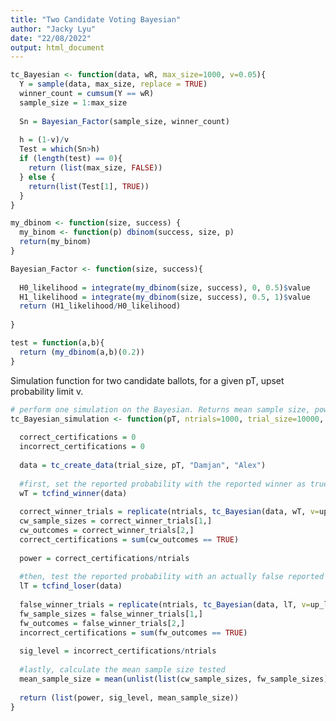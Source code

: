 ```yaml
---
title: "Two Candidate Voting Bayesian"
author: "Jacky Lyu"
date: "22/08/2022"
output: html_document
---
```

```r
tc_Bayesian <- function(data, wR, max_size=1000, v=0.05){
  Y = sample(data, max_size, replace = TRUE)
  winner_count = cumsum(Y == wR)
  sample_size = 1:max_size
  
  Sn = Bayesian_Factor(sample_size, winner_count)
  
  h = (1-v)/v
  Test = which(Sn>h)
  if (length(test) == 0){
    return (list(max_size, FALSE))
  } else {
    return(list(Test[1], TRUE))
  }
}

my_dbinom <- function(size, success) {
  my_binom <- function(p) dbinom(success, size, p)
  return(my_binom)
}

Bayesian_Factor <- function(size, success){
  
  H0_likelihood = integrate(my_dbinom(size, success), 0, 0.5)$value
  H1_likelihood = integrate(my_dbinom(size, success), 0.5, 1)$value
  return (H1_likelihood/H0_likelihood)
  
}

test = function(a,b){
  return (my_dbinom(a,b)(0.2))
}

```

Simulation function for two candidate ballots, for a given pT, upset probability limit v.
```r
# perform one simulation on the Bayesian. Returns mean sample size, power, and significiance level.
tc_Bayesian_simulation <- function(pT, ntrials=1000, trial_size=10000, up_limit=0.05){
  
  correct_certifications = 0
  incorrect_certifications = 0
  
  data = tc_create_data(trial_size, pT, "Damjan", "Alex")
  
  #first, set the reported probability with the reported winner as true winner (correct report) 
  wT = tcfind_winner(data)
  
  correct_winner_trials = replicate(ntrials, tc_Bayesian(data, wT, v=up_limit))
  cw_sample_sizes = correct_winner_trials[1,]
  cw_outcomes = correct_winner_trials[2,]
  correct_certifications = sum(cw_outcomes == TRUE)
  
  power = correct_certifications/ntrials
  
  #then, test the reported probability with an actually false reported winner (false report)
  lT = tcfind_loser(data)
  
  false_winner_trials = replicate(ntrials, tc_Bayesian(data, lT, v=up_limit))
  fw_sample_sizes = false_winner_trials[1,]
  fw_outcomes = false_winner_trials[2,]
  incorrect_certifications = sum(fw_outcomes == TRUE)
  
  sig_level = incorrect_certifications/ntrials
  
  #lastly, calculate the mean sample size tested
  mean_sample_size = mean(unlist(list(cw_sample_sizes, fw_sample_sizes)))
  
  return (list(power, sig_level, mean_sample_size))
}

```
